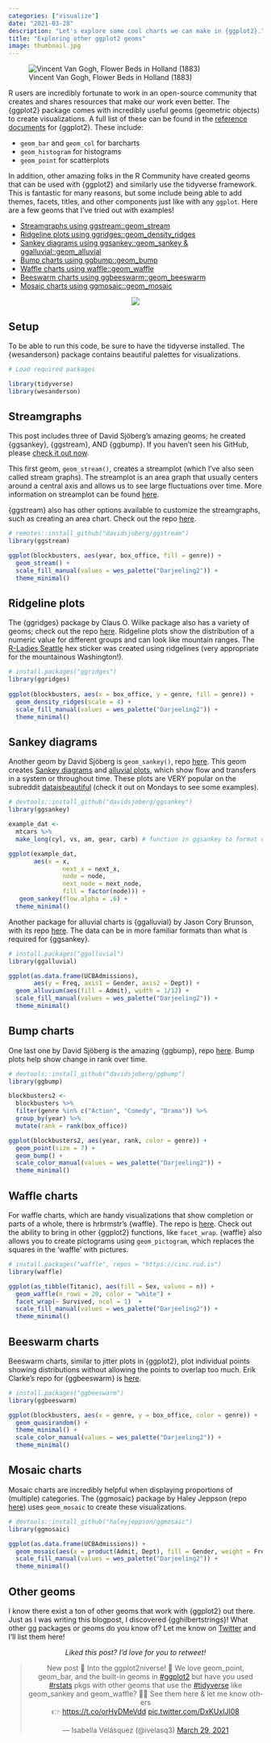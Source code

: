 ```yaml
---
categories: ["visualize"]
date: "2021-03-28"
description: "Let's explore some cool charts we can make in {ggplot2}."
title: "Exploring other ggplot2 geoms"
image: thumbnail.jpg
---
```


![Vincent Van Gogh, Flower Beds in Holland (1883)](thumbnail-wide.jpg){fig-alt="A person working in fields of colorful tulips with houses in the background"}

R users are incredibly fortunate to work in an open-source community that creates and shares resources that make our work even better. The {ggplot2} package comes with incredibly useful geoms (geometric objects) to create visualizations. A full list of these can be found in the [reference documents](https://ggplot2.tidyverse.org/reference/) for {ggplot2}. These include:

* `geom_bar` and `geom_col` for barcharts
* `geom_histogram` for histograms
* `geom_point` for scatterplots

In addition, other amazing folks in the R Community have created geoms that can be used with {ggplot2} and similarly use the tidyverse framework. This is fantastic for many reasons, but some include being able to add themes, facets, titles, and other components just like with any `ggplot`. Here are a few geoms that I've tried out with examples!

* [Streamgraphs using ggstream::geom_stream](#streamgraphs)
* [Ridgeline plots using ggridges::geom_density_ridges](#ridgeline-plots)
* [Sankey diagrams using ggsankey::geom_sankey & ggalluvial::geom_alluvial](#sankey-diagrams)
* [Bump charts using ggbump::geom_bump](#bump-charts)
* [Waffle charts using waffle::geom_waffle](#waffle-charts)
* [Beeswarm charts using ggbeeswarm::geom_beeswarm](#beeswarm-charts)
* [Mosaic charts using ggmosaic::geom_mosaic](#mosaic-charts)

<center>
![](geoms.png){fig-alt="Waffle plot, steamgraph, density graph, beeswarm, and mosaic plot"}
</center>

## Setup

To be able to run this code, be sure to have the tidyverse installed. The {wesanderson} package contains beautiful palettes for visualizations.

```r
# Load required packages

library(tidyverse)
library(wesanderson)
```

## Streamgraphs

This post includes three of David Sjöberg's amazing geoms; he created {ggsankey}, {ggstream}, AND {ggbump}. If you haven't seen his GitHub, please [check it out now](https://github.com/davidsjoberg).

This first geom, `geom_stream()`, creates a streamplot (which I've also seen called stream graphs). The streamplot is an area graph that usually centers around a central axis and allows us to see large fluctuations over time. More information on streamplot can be found [here](https://en.wikipedia.org/wiki/Streamgraph).

{ggstream} also has other options available to customize the streamgraphs, such as creating an area chart. Check out the repo [here](https://github.com/davidsjoberg/ggstream).

```r
# remotes::install_github("davidsjoberg/ggstream")
library(ggstream)

ggplot(blockbusters, aes(year, box_office, fill = genre)) +
  geom_stream() +
  scale_fill_manual(values = wes_palette("Darjeeling2")) +
  theme_minimal()
```


## Ridgeline plots

The {ggridges} package by Claus O. Wilke package also has a variety of geoms; check out the repo [here](https://github.com/wilkelab/ggridges). Ridgeline plots show the distribution of a numeric value for different groups and can look like mountain ranges. The [R-Ladies Seattle](https://www.meetup.com/rladies-seattle/) hex sticker was created using ridgelines (very appropriate for the mountainous Washington!).

```r
# install.packages("ggridges")
library(ggridges)
 
ggplot(blockbusters, aes(x = box_office, y = genre, fill = genre)) +
  geom_density_ridges(scale = 4) +
  scale_fill_manual(values = wes_palette("Darjeeling2")) +
  theme_minimal()
```

## Sankey diagrams

Another geom by David Sjöberg is `geom_sankey()`, repo [here](https://github.com/davidsjoberg/ggsankey). This geom creates [Sankey diagrams](https://en.wikipedia.org/wiki/Sankey_diagram) and [alluvial plots](https://en.wikipedia.org/wiki/Alluvial_diagram), which show flow and transfers in a system or throughout time. These plots are VERY popular on the subreddit [dataisbeautiful](https://www.reddit.com/r/dataisbeautiful/) (check it out on Mondays to see some examples).

```r
# devtools::install_github("davidsjoberg/ggsankey")
library(ggsankey)

example_dat <-
  mtcars %>%
  make_long(cyl, vs, am, gear, carb) # function in ggsankey to format data correctly

ggplot(example_dat,
       aes(x = x, 
               next_x = next_x, 
               node = node, 
               next_node = next_node,
               fill = factor(node))) +
   geom_sankey(flow.alpha = .6) +
  theme_minimal()
```

Another package for alluvial charts is {ggalluvial} by Jason Cory Brunson, with its repo [here](https://corybrunson.github.io/ggalluvial/). The data can be in more familiar formats than what is required for {ggsankey}.

```r
# install.packages("ggalluvial")
library(ggalluvial)

ggplot(as.data.frame(UCBAdmissions),
       aes(y = Freq, axis1 = Gender, axis2 = Dept)) +
  geom_alluvium(aes(fill = Admit), width = 1/12) +
  scale_fill_manual(values = wes_palette("Darjeeling2")) +
  theme_minimal()
```

## Bump charts

One last one by David Sjöberg is the amazing {ggbump}, repo [here](https://github.com/davidsjoberg/ggbump). Bump plots help show change in rank over time.

```r
# devtools::install_github("davidsjoberg/ggbump")
library(ggbump)

blockbusters2 <-
  blockbusters %>% 
  filter(genre %in% c("Action", "Comedy", "Drama")) %>% 
  group_by(year) %>% 
  mutate(rank = rank(box_office))

ggplot(blockbusters2, aes(year, rank, color = genre)) +
  geom_point(size = 7) +
  geom_bump() +
  scale_color_manual(values = wes_palette("Darjeeling2")) +
  theme_minimal()
```


## Waffle charts

For waffle charts, which are handy visualizations that show completion or parts of a whole, there is hrbrmstr's {waffle}. The repo is [here](https://github.com/hrbrmstr/waffle). Check out the ability to bring in other {ggplot2} functions, like `facet_wrap`. {waffle} also allows you to create pictograms using `geom_pictogram`, which replaces the squares in the 'waffle' with pictures.

```r
# install.packages("waffle", repos = "https://cinc.rud.is")
library(waffle)

ggplot(as_tibble(Titanic), aes(fill = Sex, values = n)) +
  geom_waffle(n_rows = 20, color = "white") +
  facet_wrap(~ Survived, ncol = 1)  +
  scale_fill_manual(values = wes_palette("Darjeeling2")) +
  theme_minimal()
```

## Beeswarm charts

Beeswarm charts, similar to jitter plots in {ggplot2}, plot individual points showing distributions without allowing the points to overlap too much. Erik Clarke's repo for {ggbeeswarm} is [here](https://github.com/eclarke/ggbeeswarm).

```r
# install.packages("ggbeeswarm")
library(ggbeeswarm)

ggplot(blockbusters, aes(x = genre, y = box_office, color = genre)) + 
  geom_quasirandom() +
  theme_minimal() +
  scale_color_manual(values = wes_palette("Darjeeling2")) +
  theme_minimal()
```

## Mosaic charts

Mosaic charts are incredibly helpful when displaying proportions of (multiple) categories. The {ggmosaic} package by Haley Jeppson (repo [here](https://github.com/haleyjeppson/ggmosaic)) uses `geom_mosaic` to create these visualizations.

```r
# devtools::install_github("haleyjeppson/ggmosaic")
library(ggmosaic)

ggplot(as.data.frame(UCBAdmissions)) +
  geom_mosaic(aes(x = product(Admit, Dept), fill = Gender, weight = Freq)) +
  scale_fill_manual(values = wes_palette("Darjeeling2")) +
  theme_minimal()
```

## Other geoms

I know there exist a ton of other geoms that work with {ggplot2} out there. Just as I was writing this blogpost, I discovered {gghilbertstrings}! What other gg packages or geoms do you know of? Let me know on [Twitter](https://twitter.com/ivelasq3) and I'll list them here!

<center>
*Liked this post? I'd love for you to retweet!*

<blockquote class="twitter-tweet"><p lang="en" dir="ltr">New post 🚀 Into the ggplot2niverse! 🚀 We love geom_point, geom_bar, and the built-in geoms in <a href="https://twitter.com/hashtag/ggplot2?src=hash&amp;ref_src=twsrc%5Etfw">#ggplot2</a> but have you used <a href="https://twitter.com/hashtag/rstats?src=hash&amp;ref_src=twsrc%5Etfw">#rstats</a> pkgs with other geoms that use the <a href="https://twitter.com/hashtag/tidyverse?src=hash&amp;ref_src=twsrc%5Etfw">#tidyverse</a> like geom_sankey and geom_waffle? 🐝🧇 See them here &amp; let me know others <br>👉 <a href="https://t.co/orHyDMeVdd">https://t.co/orHyDMeVdd</a> <a href="https://t.co/DxKUxIJI08">pic.twitter.com/DxKUxIJI08</a></p>&mdash; Isabella Velásquez (@ivelasq3) <a href="https://twitter.com/ivelasq3/status/1376681492030558211?ref_src=twsrc%5Etfw">March 29, 2021</a></blockquote> <script async src="https://platform.twitter.com/widgets.js" charset="utf-8"></script> 
</center>

